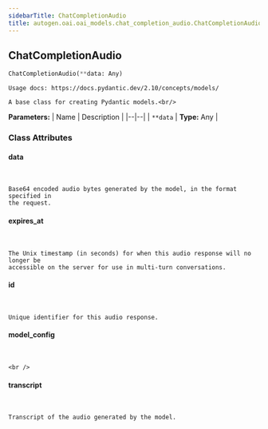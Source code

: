 ```yaml
---
sidebarTitle: ChatCompletionAudio
title: autogen.oai.oai_models.chat_completion_audio.ChatCompletionAudio
---
```

<h2 id="autogen.oai.oai_models.chat_completion_audio.ChatCompletionAudio" class="doc doc-heading">
    <code class="doc-symbol doc-symbol-heading doc-symbol-class"></code>
    <span class="doc doc-object-name doc-class-name">ChatCompletionAudio</span>
</h2>

```python
ChatCompletionAudio(**data: Any)
```

    Usage docs: https://docs.pydantic.dev/2.10/concepts/models/
    
    A base class for creating Pydantic models.<br/>

<b>Parameters:</b>
| Name | Description |
|--|--|
| `**data` | **Type:** Any |

### Class Attributes

<code class="doc-symbol doc-symbol-heading doc-symbol-attribute"></code>
#### data
<br />

    Base64 encoded audio bytes generated by the model, in the format specified in
    the request.

<code class="doc-symbol doc-symbol-heading doc-symbol-attribute"></code>
#### expires_at
<br />

    The Unix timestamp (in seconds) for when this audio response will no longer be
    accessible on the server for use in multi-turn conversations.

<code class="doc-symbol doc-symbol-heading doc-symbol-attribute"></code>
#### id
<br />

    Unique identifier for this audio response.

<code class="doc-symbol doc-symbol-heading doc-symbol-attribute"></code>
#### model_config
<br />

    <br />

<code class="doc-symbol doc-symbol-heading doc-symbol-attribute"></code>
#### transcript
<br />

    Transcript of the audio generated by the model.